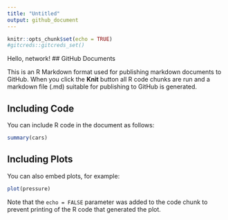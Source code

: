 ```yaml
---
title: "Untitled"
output: github_document
---
```


```r
knitr::opts_chunk$set(echo = TRUE)
#gitcreds::gitcreds_set()
```

Hello, network!
## GitHub Documents

This is an R Markdown format used for publishing markdown documents to GitHub. When you click the **Knit** button all R code chunks are run and a markdown file (.md) suitable for publishing to GitHub is generated.

## Including Code

You can include R code in the document as follows:

```r
summary(cars)
```

## Including Plots

You can also embed plots, for example:

```r
plot(pressure)
```

Note that the `echo = FALSE` parameter was added to the code chunk to prevent printing of the R code that generated the plot.
